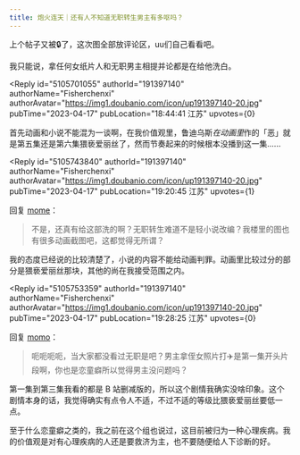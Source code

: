 ```yaml
---
title: 炮火连天｜还有人不知道无职转生男主有多呕吗？
---
```



<Forum groupName="动画番剧" groupUrl="https://www.douban.com/group/596353/" archivedAt="2025-05-16T14:36:32.253Z">
  <Post
    id="286917774"
    title="炮火连天｜还有人不知道无职转生男主有多呕吗？"
    url="https://www.douban.com/group/topic/286917774/?_spm_id=MjExNDgwOTc2"
    pubTime="2024-04-24"
    highlightUserId="191397140"
  >
上个帖子又被🔒了，这次图全部放评论区，uu们自己看看吧。

我只能说，拿任何女纸片人和无职男主相提并论都是在给他洗白。

<Reply
  id="5105701055"
  authorId="191397140"
  authorName="Fisherchenxi"
  authorAvatar="https://img1.doubanio.com/icon/up191397140-20.jpg"
  pubTime="2023-04-17"
  pubLocation="18:44:41 江苏"
  upvotes={0}
>
首先动画和小说不能混为一谈啊，在我价值观里，鲁迪乌斯*在动画里*作的「恶」就是第五集还是第六集猥亵爱丽丝了，然而节奏起来的时候根本没播到这一集......
</Reply>

<Reply
  id="5105743840"
  authorId="191397140"
  authorName="Fisherchenxi"
  authorAvatar="https://img1.doubanio.com/icon/up191397140-20.jpg"
  pubTime="2023-04-17"
  pubLocation="19:20:45 江苏"
  upvotes={1}
>
回复 [mome](https://www.douban.com/people/211480976/)：
> 不是，还真有给这部洗的啊？无职转生难道不是轻小说改编？我楼里的图也有很多动画截图吧，这都觉得无所谓？

我的态度已经说的比较清楚了，小说的内容不能给动画判罪。动画里比较过分的部分是猥亵爱丽丝那块，其他的尚在我接受范围之内。
</Reply>

<Reply
  id="5105753359"
  authorId="191397140"
  authorName="Fisherchenxi"
  authorAvatar="https://img1.doubanio.com/icon/up191397140-20.jpg"
  pubTime="2023-04-17"
  pubLocation="19:28:25 江苏"
  upvotes={0}
>
回复 [momo](https://www.douban.com/people/165287789/)：
> 呃呃呃呃，当大家都没看过无职是吧？男主拿侄女照片打✈️是第一集开头片段啊，你也是恋童癖所以觉得男主没问题吗？

第一集到第三集我看的都是 B
站删减版的，所以这个剧情我确实没啥印象。这个剧情本身的话，我觉得确实有点令人不适，不过不适的等级比猥亵爱丽丝要低一点。

至于什么恋童癖之类的，我之前在这个组也说过，这目前被归为一种心理疾病。我的价值观是对有心理疾病的人还是要救济为主，也不要随便给人下诊断的好。
</Reply>
  </Post>
</Forum>
